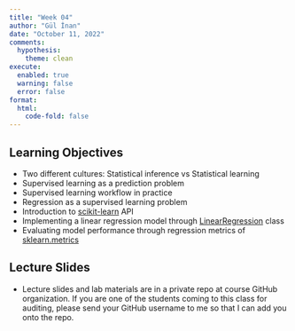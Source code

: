 ```yaml
---
title: "Week 04"
author: "Gül İnan"
date: "October 11, 2022"
comments:
  hypothesis: 
    theme: clean
execute: 
  enabled: true
  warning: false
  error: false
format: 
  html:
    code-fold: false
---
```


## Learning Objectives

-   Two different cultures: Statistical inference vs Statistical learning
-   Supervised learning as a prediction problem
-   Supervised learning workflow in practice
-   Regression as a supervised learning problem
-   Introduction to [scikit-learn](https://scikit-learn.org/stable/index.html) API
-   Implementing a linear regression model through [LinearRegression](https://scikit-learn.org/stable/modules/generated/sklearn.linear_model.LinearRegression.html) class
-   Evaluating model performance through regression metrics of [sklearn.metrics](https://scikit-learn.org/stable/modules/classes.html#module-sklearn.metrics)


## Lecture Slides
- Lecture slides and lab materials are in a private repo at course GitHub organization.
If you are one of the students coming to this class for auditing,
please send your GitHub username to me so that I can add you onto the repo.




